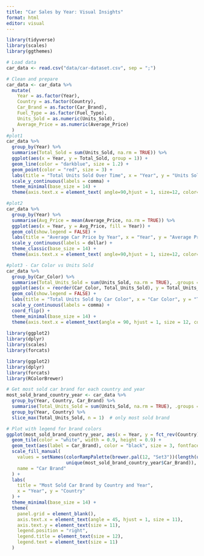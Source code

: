 ```yaml
---
title: "Car Sales by Year: Visual Insights"
format: html
editor: visual
---
```


```r
library(tidyverse)
library(scales)
library(ggthemes)

# Load data
car_data <- read.csv("data/car-dataset.csv", sep = ";")

# Clean and prepare
car_data <- car_data %>%
  mutate(
    Year = as.factor(Year),
    Country = as.factor(Country),
    Car_Brand = as.factor(Car_Brand),
    Fuel_Type = as.factor(Fuel_Type),
    Units_Sold = as.numeric(Units_Sold),
    Average_Price = as.numeric(Average_Price)
  )
#plot1
car_data %>%
  group_by(Year) %>%
  summarise(Total_Sold = sum(Units_Sold, na.rm = TRUE)) %>%
  ggplot(aes(x = Year, y = Total_Sold, group = 1)) +
  geom_line(color = "darkblue", size = 1.2) +
  geom_point(color = "red", size = 3) +
  labs(title = "Total Units Sold Over Time", x = "Year", y = "Units Sold") +
  scale_y_continuous(labels = comma) +
  theme_minimal(base_size = 14) +
  theme(axis.text.x = element_text( angle=90,hjust = 1, size=12, color="black"))

#plot2
car_data %>%
  group_by(Year) %>%
  summarise(Avg_Price = mean(Average_Price, na.rm = TRUE)) %>%
  ggplot(aes(x = Year, y = Avg_Price, fill = Year)) +
  geom_col(show.legend = FALSE) +
  labs(title = "Average Car Price by Year", x = "Year", y = "Average Price (USD)") +
  scale_y_continuous(labels = dollar) +
  theme_classic(base_size = 14) +
  theme(axis.text.x = element_text( angle=90,hjust = 1, size=12, color="black"))

#plot3 - Car Color vs Units Sold
car_data %>%
  group_by(Car_Color) %>%
  summarise(Total_Units_Sold = sum(Units_Sold, na.rm = TRUE), .groups = "drop") %>%
  ggplot(aes(x = reorder(Car_Color, Total_Units_Sold), y = Total_Units_Sold, fill = Car_Color)) +
  geom_col(show.legend = FALSE) +
  labs(title = "Total Units Sold by Car Color", x = "Car Color", y = "Total Units Sold") +
  scale_y_continuous(labels = comma) +
  coord_flip() +
  theme_minimal(base_size = 14) +
  theme(axis.text.x = element_text(angle = 90, hjust = 1, size = 12, color = "black"))
 
library(ggplot2)
library(dplyr)
library(scales)
library(forcats)

library(ggplot2)
library(dplyr)
library(forcats)
library(RColorBrewer)

# Get most sold car brand for each country and year
most_sold_brand_country_year <- car_data %>%
  group_by(Year, Country, Car_Brand) %>%
  summarise(Total_Units_Sold = sum(Units_Sold, na.rm = TRUE), .groups = "drop") %>%
  group_by(Year, Country) %>%
  slice_max(Total_Units_Sold, n = 1)  # only most sold brand

# Plot with legend for brand colors
ggplot(most_sold_brand_country_year, aes(x = Year, y = fct_rev(Country), fill = Car_Brand)) +
  geom_tile(color = "white", width = 0.9, height = 0.9) +
  geom_text(aes(label = Car_Brand), color = "black", size = 3, fontface = "bold") +
  scale_fill_manual(
    values = setNames(colorRampPalette(brewer.pal(12, "Set3"))(length(unique(most_sold_brand_country_year$Car_Brand))),
                      unique(most_sold_brand_country_year$Car_Brand)),
    name = "Car Brand"
  ) +
  labs(
    title = "Most Sold Car Brand by Country and Year",
    x = "Year", y = "Country"
  ) +
  theme_minimal(base_size = 14) +
  theme(
    panel.grid = element_blank(),
    axis.text.x = element_text(angle = 45, hjust = 1, size = 11),
    axis.text.y = element_text(size = 11),
    legend.position = "right",
    legend.title = element_text(size = 12),
    legend.text = element_text(size = 11)
  )

```